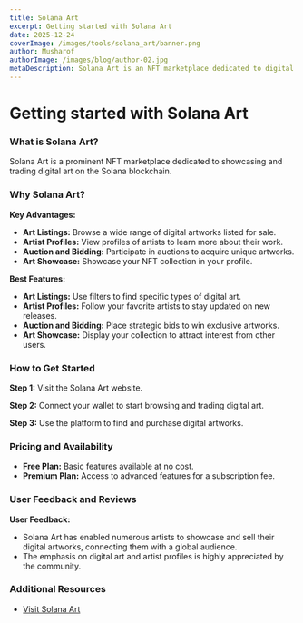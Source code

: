 ```yaml
---
title: Solana Art
excerpt: Getting started with Solana Art
date: 2025-12-24
coverImage: /images/tools/solana_art/banner.png
author: Musharof
authorImage: /images/blog/author-02.jpg
metaDescription: Solana Art is an NFT marketplace dedicated to digital art on Solana. Learn what it is & get started with it today. Discover and trade unique digital artworks.
---
```


# Getting started with Solana Art

### What is Solana Art?

Solana Art is a prominent NFT marketplace dedicated to showcasing and trading digital art on the Solana blockchain.

### Why Solana Art?

**Key Advantages:**
- **Art Listings:** Browse a wide range of digital artworks listed for sale.
- **Artist Profiles:** View profiles of artists to learn more about their work.
- **Auction and Bidding:** Participate in auctions to acquire unique artworks.
- **Art Showcase:** Showcase your NFT collection in your profile.

**Best Features:**
- **Art Listings:** Use filters to find specific types of digital art.
- **Artist Profiles:** Follow your favorite artists to stay updated on new releases.
- **Auction and Bidding:** Place strategic bids to win exclusive artworks.
- **Art Showcase:** Display your collection to attract interest from other users.

### How to Get Started

**Step 1:** Visit the Solana Art website.

**Step 2:** Connect your wallet to start browsing and trading digital art.

**Step 3:** Use the platform to find and purchase digital artworks.

### Pricing and Availability

- **Free Plan:** Basic features available at no cost.
- **Premium Plan:** Access to advanced features for a subscription fee.

### User Feedback and Reviews

**User Feedback:**
- Solana Art has enabled numerous artists to showcase and sell their digital artworks, connecting them with a global audience.
- The emphasis on digital art and artist profiles is highly appreciated by the community.

### Additional Resources

- [Visit Solana Art](https://solana.art)